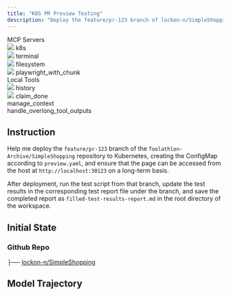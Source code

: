 ```yaml
---
title: "K8S PR Preview Testing"
description: "Deploy the feature/pr-123 branch of lockon-n/SimpleShopping to Kubernetes."
---
```


<Card>
<div className="tools-container">
<div className="mcp-servers-container">
<div className="mcp-servers-title">
MCP Servers
</div>
<div className="mcp-servers-grid">
<div className="mcp-server-item">
<img src="/icons/k8s.png" style={{height: "20px", width: "20px", margin: 0, padding: 0, display: 'inline-block'}} />
<span className="mcp-server-name">k8s</span>
</div>
<div className="mcp-server-item">
<img src="/icons/terminal.png" style={{height: "20px", width: "20px", margin: 0, padding: 0, display: 'inline-block'}} />
<span className="mcp-server-name">terminal</span>
</div>
<div className="mcp-server-item">
<img src="/icons/filesystem.png" style={{height: "20px", width: "20px", margin: 0, padding: 0, display: 'inline-block'}} />
<span className="mcp-server-name">filesystem</span>
</div>
<div className="mcp-server-item">
<img src="/icons/playwright.png" style={{height: "20px", width: "20px", margin: 0, padding: 0, display: 'inline-block'}} />
<span className="mcp-server-name">playwright_with_chunk</span>
</div>
</div>
</div>
<div className="local-tools-container">
<div className="mcp-servers-title">
Local Tools
</div>
<div className="local-tools-grid">
<div className="local-tool-item">
<img src="/icons/history.png" style={{height: "20px", width: "20px", margin: 0, padding: 0, display: 'inline-block'}} />
<span className="local-tool-name">history</span>
</div>
<div className="local-tool-item">
<img src="/icons/claim_done.png" style={{height: "20px", width: "20px", margin: 0, padding: 0, display: 'inline-block'}} />
<span className="local-tool-name">claim_done</span>
</div>
<div className="local-tool-item">
<Icon icon="bars-progress" size={20} color="#4286f6" />
<span className="local-tool-name">manage_context</span>
</div>
<div className="local-tool-item">
<Icon icon="filter-list" size={20} color="#4286f6" />
<span className="local-tool-name">handle_overlong_tool_outputs</span>
</div>
</div>
</div>
</div>
</Card>








## Instruction

Help me deploy the `feature/pr-123` branch of the `Toolathlon-Archive/SimpleShopping` repository to Kubernetes, creating the ConfigMap according to `preview.yaml`, and ensure that the page can be accessed from the host at `http://localhost:30123` on a long-term basis.  

After deployment, run the test script from that branch, update the test results in the corresponding test report file under the branch, and save the completed report as `filled-test-results-report.md` in the root directory of the workspace.

## Initial State

### Github Repo

<div className="file-tree">
├── <a href="https://github.com/lockon-n/SimpleShopping">lockon-n/SimpleShopping</a>
</div>


## Model Trajectory

